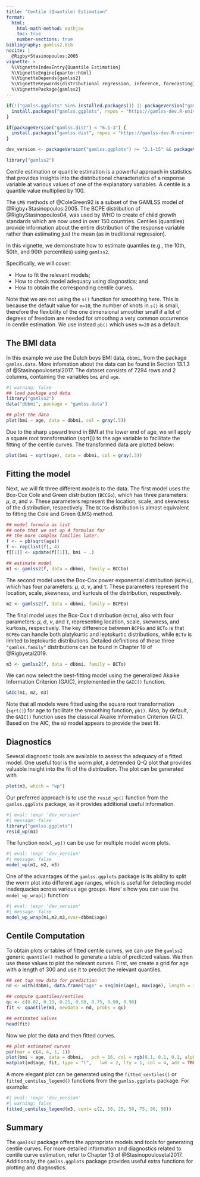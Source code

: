 ```yaml
---
title: "Centile (Quantile) Estimation"
format: 
  html:
    html-math-method: mathjax
    toc: true
    number-sections: true
bibliography: gamlss2.bib
nocite: |
  @Rigby+Stasinopoulos:2005
vignette: >
  %\VignetteIndexEntry{Quantile Estimation}
  %\VignetteEngine{quarto::html}
  %\VignetteDepends{gamlss2}
  %\VignetteKeywords{distributional regression, inference, forecasting}
  %\VignettePackage{gamlss2}
---
```


```r
if(!("gamlss.ggplots" %in% installed.packages()) || packageVersion("gamlss.ggplots") < "2.1-15") {
  install.packages("gamlss.ggplots", repos = "https://gamlss-dev.R-universe.dev")
}

if(packageVersion("gamlss.dist") < "6.1-3") {
  install.packages("gamlss.dist", repos = "https://gamlss-dev.R-universe.dev")
}

dev_version <- packageVersion("gamlss.ggplots") >= "2.1-15" && packageVersion("gamlss.dist") >= "6.1-3"

library("gamlss2")
```

Centile estimation or quantile estimation is a powerful approach in statistics that
provides insights into the distributional characteristics of a response variable at
various values of one of the explanatory variables. A centile is a quantile value multiplied by 100.

The `LMS` methods of @ColeGreen92 is a subset of the GAMLSS model of @Rigby+Stasinopoulos:2005.
The BCPE  distribution  of @RigbyStasinopoulos04, was used by WHO to create of child growth
standards which are now used in over 150 countries. Centiles (quantiles) provide information
about the entire distribution of the response variable rather than estimating just the mean
(as in traditional regression).

In this vignette, we demonstrate how to estimate quantiles
(e.g., the 10th, 50th, and 90th percentiles) using `gamlss2`.

Specifically, we will cover:

* How to fit the relevant models;
* How to check model adequacy using diagnostics; and
* How to obtain the corresponding centile curves.


::: {.callout-warning}
Note that we are not using the `s()` function for smoothing here. This is  because the default value for `m=10`,  the number of knots in `s()` is small, therefore the flexibility of the one dimensional smoother small if a lot of  degrees of freedom are needed for smoothng a very common occurrence in centile estimation. We use instead `pb()` which uses `m=20`  as a default.  
:::

## The BMI data

In this example we use the Dutch boys BMI data, `dbbmi`, from the package `gamlss.data`.
More infomation about the data can be found in Section 13.1.3 of @Stasinopoulosetal2017.
The dataset consists of $7294$ rows and $2$ columns, containing the variables `bmi` and `age`.

```r
#| warning: false 
## load package and data
library("gamlss2")
data("dbbmi", package = "gamlss.data")

## plot the data
plot(bmi ~ age, data = dbbmi, col = gray(.5))
```

Due to the sharp upward trend in BMI at the lower end of age, we will apply a square root
transformation (sqrt()) to the age variable to facilitate the fitting of the centile curves.
The transformed data are plotted below:

```r
plot(bmi ~ sqrt(age), data = dbbmi, col = gray(.5))
```

## Fitting the model

Next, we will fit three different models to the data. The first model uses the Box-Cox Cole and
Green distribution (`BCCGo`), which has three parameters: $\mu$, $\sigma$, and $\nu$. These
parameters represent the location, scale, and skewness of the distribution, respectively.
The `BCCGo` distribution is almost equivalent to fitting the Cole and Green (LMS) method.

```r
## model formula as list
## note that we set up 4 formulas for
## the more complex families later.
f <- ~ pb(sqrt(age))
f <- rep(list(f), 4)
f[[1]] <- update(f[[1]], bmi ~ .)

## estimate model
m1 <- gamlss2(f, data = dbbmi, family = BCCGo)
```

The second model uses the Box-Cox power exponential distribution (`BCPEo`), which has four
parameters: $\mu$, $\sigma$, $\nu$, and $\tau$. These parameters represent the location,
scale, skewness, and kurtosis of the distribution, respectively.

```r
m2 <- gamlss2(f, data = dbbmi, family = BCPEo)
```

The final model uses the Box-Cox t distribution (`BCTo`), also with four parameters:
$\mu$, $\sigma$, $\nu$, and $\tau$, representing location, scale, skewness, and kurtosis,
respectively. The key difference between `BCPEo` and `BCTo` is that `BCPEo` can handle both
platykurtic and leptokurtic distributions, while `BCTo` is limited to leptokurtic distributions.
Detailed definitions of these three `"gamlss.family"` distributions can be found in
Chapter 19 of @Rigbyetal2019.

```r
m3 <- gamlss2(f, data = dbbmi, family = BCTo)
```

We can now select the best-fitting model using the generalized Akaike Information Criterion (GAIC),
implemented in the `GAIC()` function.

```r
GAIC(m1, m2, m3)
```

Note that all models were fitted using the square root transformation (`sqrt()`) for age to
facilitate the smoothing function, `pb()`. Also, by default, the `GAIC()` function uses
the classical Akaike Information Criterion (AIC). Based on the AIC, the `m3` model appears
to provide the best fit.

## Diagnostics

Several diagnostic tools are available to assess the adequacy of a fitted model. One useful tool
is the worm plot, a detrended Q-Q plot that provides valuable insight into the fit of the
distribution. The plot can be generated with   

```r
plot(m3, which = "wp")
```

Our preferred approach is to use the `resid_wp()` function from the `gamlss.ggplots` package,
as it provides additional useful information.

```r
#| eval: !expr 'dev_version'
#| message: false
library("gamlss.ggplots")
resid_wp(m3)
```
The function `model_wp()` can be use for multiple model worm plots.  
```r
#| eval: !expr 'dev_version'
#| message: false
model_wp(m1, m2, m3)
```

One of the advantages of the `gamlss.ggplots` package is its ability to split the worm plot
into different age ranges, which is useful for detecting model inadequacies across various
age groups. Here' s how you can use the `model_wp_wrap()` function:
    
```r
#| eval: !expr 'dev_version'
#| message: false
model_wp_wrap(m1,m2,m3,xvar=dbbmi$age)
```

## Centile Computation

To obtain plots or tables of fitted centile curves, we can use the `gamlss2` generic `quantile()`
method to generate a table of predicted values. We then use these values to plot the
relevant curves. First, we create a grid for age with a length of 300 and use it to
predict the relevant quantiles.

```r
## set tup new data for prediction
nd <- with(dbbmi, data.frame("age" = seq(min(age), max(age), length = 300)))

## compute quantiles/centiles
qu <- c(0.02, 0.10, 0.25, 0.50, 0.75, 0.90, 0.98)
fit <- quantile(m3, newdata = nd, probs = qu)

## estimated values
head(fit)
```

Now we plot the data and then fitted curves. 

```r
## plot estimated curves
par(mar = c(4, 4, 1, 1)) 
plot(bmi ~ age, data = dbbmi,   pch = 16, col = rgb(0.1, 0.1, 0.1, alpha = 0.1)) 
matplot(nd$age, fit, type = "l",   lwd = 2, lty = 1, col = 4, add = TRUE)
```

A more elegant plot can be generated using the `fitted_centiles()` or `fitted_centiles_legend()`
functions from the `gamlss.ggplots` package. For example:

```r
#| eval: !expr 'dev_version'
#| warning: false   
fitted_centiles_legend(m3, cent= c(2, 10, 25, 50, 75, 90, 98))
```

## Summary

The `gamlss2` package offers the appropriate models and tools for generating centile curves.
For more detailed information and diagnostics related to centile curve estimation, refer to
Chapter 13 of @Stasinopoulosetal2017. Additionally, the `gamlss.ggplots` package provides
useful extra functions for plotting and diagnostics.

